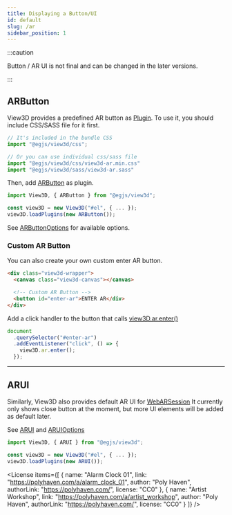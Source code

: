 ```yaml
---
title: Displaying a Button/UI
id: default
slug: /ar
sidebar_position: 1
---
```



:::caution

Button / AR UI is not final and can be changed in the later versions.

:::

## ARButton

View3D provides a predefined AR button as [Plugin](/docs/api/ARButton).
To use it, you should include CSS/SASS file for it first.

```js
// It's included in the bundle CSS
import "@egjs/view3d/css";

// Or you can use individual css/sass file
import "@egjs/view3d/css/view3d-ar.min.css"
import "@egjs/view3d/sass/view3d-ar.sass"
```

Then, add [ARButton](/docs/api/ARButton) as plugin.

```js
import View3D, { ARButton } from "@egjs/view3d";

const view3D = new View3D("#el", { ... });
view3D.loadPlugins(new ARButton());
```

See [ARButtonOptions](/docs/api/ARButtonOptions) for available options.

### Custom AR Button

You can also create your own custom enter AR button.

```html
<div class="view3d-wrapper">
  <canvas class="view3d-canvas"></canvas>

  <!-- Custom AR Button -->
  <button id="enter-ar">ENTER AR</div>
</div>
```

Add a click handler to the button that calls [view3D.ar.enter()](/docs/api/ARManager#enter)
```js
document
  .querySelector("#enter-ar")
  .addEventListener("click", () => {
    view3D.ar.enter();
  });
```

<hr />

## ARUI

Similarly, View3D also provides default AR UI for [WebARSession](/docs/api/WebARSession)
It currently only shows close button at the moment, but more UI elements will be added as default later.

See [ARUI](/docs/api/ARUI) and [ARUIOptions](/docs/api/ARUIOptions)

```js
import View3D, { ARUI } from "@egjs/view3d";

const view3D = new View3D("#el", { ... });
view3D.loadPlugins(new ARUI());
```

<View3D
  src="/egjs-view3d/model/draco/alarm.glb"
  iosSrc="/egjs-view3d/model/usdz/alarm.usdz"
  envmap="/egjs-view3d/texture/artist_workshop_1k.hdr"
  showExampleCode
  showARButton />

<License items={[
  {
    name: "Alarm Clock 01",
    link: "https://polyhaven.com/a/alarm_clock_01",
    author: "Poly Haven",
    authorLink: "https://polyhaven.com/",
    license: "CC0"
  },
  {
    name: "Artist Workshop",
    link: "https://polyhaven.com/a/artist_workshop",
    author: "Poly Haven",
    authorLink: "https://polyhaven.com/",
    license: "CC0"
  }
]} />
